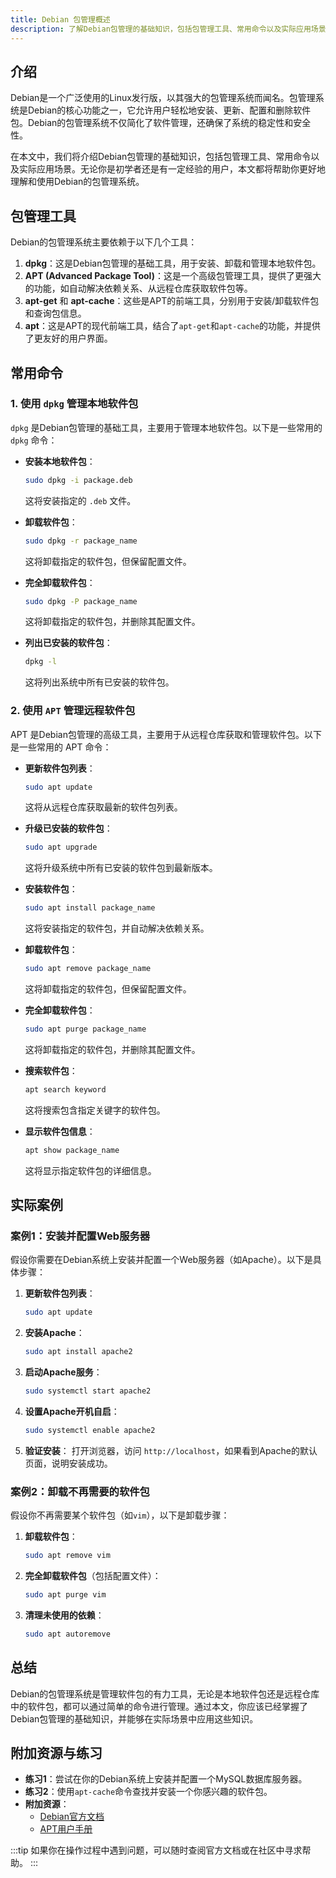 ```yaml
---
title: Debian 包管理概述
description: 了解Debian包管理的基础知识，包括包管理工具、常用命令以及实际应用场景。
---
```


## 介绍

Debian是一个广泛使用的Linux发行版，以其强大的包管理系统而闻名。包管理系统是Debian的核心功能之一，它允许用户轻松地安装、更新、配置和删除软件包。Debian的包管理系统不仅简化了软件管理，还确保了系统的稳定性和安全性。

在本文中，我们将介绍Debian包管理的基础知识，包括包管理工具、常用命令以及实际应用场景。无论你是初学者还是有一定经验的用户，本文都将帮助你更好地理解和使用Debian的包管理系统。

## 包管理工具

Debian的包管理系统主要依赖于以下几个工具：

1. **dpkg**：这是Debian包管理的基础工具，用于安装、卸载和管理本地软件包。
2. **APT (Advanced Package Tool)**：这是一个高级包管理工具，提供了更强大的功能，如自动解决依赖关系、从远程仓库获取软件包等。
3. **apt-get** 和 **apt-cache**：这些是APT的前端工具，分别用于安装/卸载软件包和查询包信息。
4. **apt**：这是APT的现代前端工具，结合了`apt-get`和`apt-cache`的功能，并提供了更友好的用户界面。

## 常用命令

### 1. 使用 `dpkg` 管理本地软件包

`dpkg` 是Debian包管理的基础工具，主要用于管理本地软件包。以下是一些常用的 `dpkg` 命令：

- **安装本地软件包**：
  ```bash
  sudo dpkg -i package.deb
  ```
  这将安装指定的 `.deb` 文件。

- **卸载软件包**：
  ```bash
  sudo dpkg -r package_name
  ```
  这将卸载指定的软件包，但保留配置文件。

- **完全卸载软件包**：
  ```bash
  sudo dpkg -P package_name
  ```
  这将卸载指定的软件包，并删除其配置文件。

- **列出已安装的软件包**：
  ```bash
  dpkg -l
  ```
  这将列出系统中所有已安装的软件包。

### 2. 使用 `APT` 管理远程软件包

APT 是Debian包管理的高级工具，主要用于从远程仓库获取和管理软件包。以下是一些常用的 APT 命令：

- **更新软件包列表**：
  ```bash
  sudo apt update
  ```
  这将从远程仓库获取最新的软件包列表。

- **升级已安装的软件包**：
  ```bash
  sudo apt upgrade
  ```
  这将升级系统中所有已安装的软件包到最新版本。

- **安装软件包**：
  ```bash
  sudo apt install package_name
  ```
  这将安装指定的软件包，并自动解决依赖关系。

- **卸载软件包**：
  ```bash
  sudo apt remove package_name
  ```
  这将卸载指定的软件包，但保留配置文件。

- **完全卸载软件包**：
  ```bash
  sudo apt purge package_name
  ```
  这将卸载指定的软件包，并删除其配置文件。

- **搜索软件包**：
  ```bash
  apt search keyword
  ```
  这将搜索包含指定关键字的软件包。

- **显示软件包信息**：
  ```bash
  apt show package_name
  ```
  这将显示指定软件包的详细信息。

## 实际案例

### 案例1：安装并配置Web服务器

假设你需要在Debian系统上安装并配置一个Web服务器（如Apache）。以下是具体步骤：

1. **更新软件包列表**：
   ```bash
   sudo apt update
   ```

2. **安装Apache**：
   ```bash
   sudo apt install apache2
   ```

3. **启动Apache服务**：
   ```bash
   sudo systemctl start apache2
   ```

4. **设置Apache开机自启**：
   ```bash
   sudo systemctl enable apache2
   ```

5. **验证安装**：
   打开浏览器，访问 `http://localhost`，如果看到Apache的默认页面，说明安装成功。

### 案例2：卸载不再需要的软件包

假设你不再需要某个软件包（如`vim`），以下是卸载步骤：

1. **卸载软件包**：
   ```bash
   sudo apt remove vim
   ```

2. **完全卸载软件包**（包括配置文件）：
   ```bash
   sudo apt purge vim
   ```

3. **清理未使用的依赖**：
   ```bash
   sudo apt autoremove
   ```

## 总结

Debian的包管理系统是管理软件包的有力工具，无论是本地软件包还是远程仓库中的软件包，都可以通过简单的命令进行管理。通过本文，你应该已经掌握了Debian包管理的基础知识，并能够在实际场景中应用这些知识。

## 附加资源与练习

- **练习1**：尝试在你的Debian系统上安装并配置一个MySQL数据库服务器。
- **练习2**：使用`apt-cache`命令查找并安装一个你感兴趣的软件包。
- **附加资源**：
  - [Debian官方文档](https://www.debian.org/doc/)
  - [APT用户手册](https://wiki.debian.org/Apt)

:::tip
如果你在操作过程中遇到问题，可以随时查阅官方文档或在社区中寻求帮助。
:::